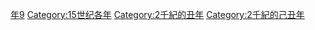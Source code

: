 {{Catnav|頁面分類|历史|歷史時代|年|15世纪各年}}

{{catmore}}
{{Commons category|1469}}

[[Category:1460年代|年9]]
[[Category:15世纪各年|Category:15世纪各年]]
[[Category:2千紀的丑年|Category:2千紀的丑年]]
[[Category:2千紀的己丑年|Category:2千紀的己丑年]]